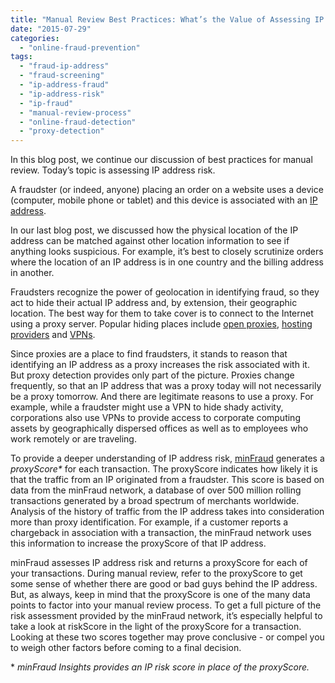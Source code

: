 ```yaml
---
title: "Manual Review Best Practices: What’s the Value of Assessing IP Address Risk?"
date: "2015-07-29"
categories: 
  - "online-fraud-prevention"
tags: 
  - "fraud-ip-address"
  - "fraud-screening"
  - "ip-address-fraud"
  - "ip-address-risk"
  - "ip-fraud"
  - "manual-review-process"
  - "online-fraud-detection"
  - "proxy-detection"
---
```


In this blog post, we continue our discussion of best practices for manual review. Today’s topic is assessing IP address risk.

A fraudster (or indeed, anyone) placing an order on a website uses a device (computer, mobile phone or tablet) and this device is associated with an [IP address](https://en.wikipedia.org/wiki/IP_address).

In our last blog post, we discussed how the physical location of the IP address can be matched against other location information to see if anything looks suspicious. For example, it’s best to closely scrutinize orders where the location of an IP address is in one country and the billing address in another.

Fraudsters recognize the power of geolocation in identifying fraud, so they act to hide their actual IP address and, by extension, their geographic location. The best way for them to take cover is to connect to the Internet using a proxy server. Popular hiding places include [open proxies](https://en.wikipedia.org/wiki/Open_proxy), [hosting providers](https://www.spamhaus.org/news/article/687/how-hosting-providers-can-battle-fraudulent-sign-ups) and [VPNs](https://en.wikipedia.org/wiki/Virtual_private_network).

Since proxies are a place to find fraudsters, it stands to reason that identifying an IP address as a proxy increases the risk associated with it. But proxy detection provides only part of the picture. Proxies change frequently, so that an IP address that was a proxy today will not necessarily be a proxy tomorrow. And there are legitimate reasons to use a proxy. For example, while a fraudster might use a VPN to hide shady activity, corporations also use VPNs to provide access to corporate computing assets by geographically dispersed offices as well as to employees who work remotely or are traveling.

To provide a deeper understanding of IP address risk, [minFraud](https://www.maxmind.com/en/minfraud-services) generates a _proxyScore\*_ for each transaction. The proxyScore indicates how likely it is that the traffic from an IP originated from a fraudster. This score is based on data from the minFraud network, a database of over 500 million rolling transactions generated by a broad spectrum of merchants worldwide. Analysis of the history of traffic from the IP address takes into consideration more than proxy identification. For example, if a customer reports a chargeback in association with a transaction, the minFraud network uses this information to increase the proxyScore of that IP address.

minFraud assesses IP address risk and returns a proxyScore for each of your transactions. During manual review, refer to the proxyScore to get some sense of whether there are good or bad guys behind the IP address. But, as always, keep in mind that the proxyScore is one of the many data points to factor into your manual review process. To get a full picture of the risk assessment provided by the minFraud network, it’s especially helpful to take a look at riskScore in the light of the proxyScore for a transaction. Looking at these two scores together may prove conclusive - or compel you to weigh other factors before coming to a final decision.

\* _minFraud Insights provides an IP risk score in place of the proxyScore._
